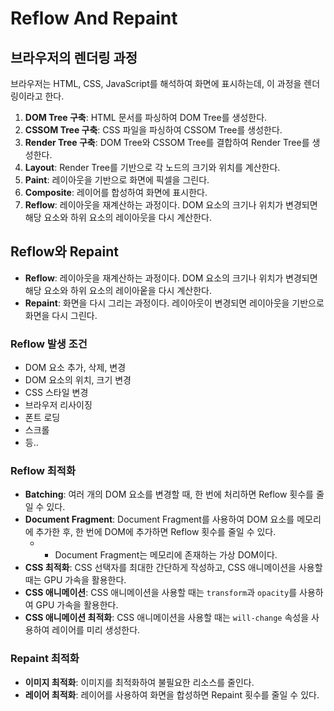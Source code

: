 # Reflow And Repaint

## 브라우저의 렌더링 과정

브라우저는 HTML, CSS, JavaScript를 해석하여 화면에 표시하는데, 이 과정을 렌더링이라고 한다.

1. **DOM Tree 구축**: HTML 문서를 파싱하여 DOM Tree를 생성한다.
2. **CSSOM Tree 구축**: CSS 파일을 파싱하여 CSSOM Tree를 생성한다.
3. **Render Tree 구축**: DOM Tree와 CSSOM Tree를 결합하여 Render Tree를 생성한다.
4. **Layout**: Render Tree를 기반으로 각 노드의 크기와 위치를 계산한다.
5. **Paint**: 레이아웃을 기반으로 화면에 픽셀을 그린다.
6. **Composite**: 레이어를 합성하여 화면에 표시한다.
7. **Reflow**: 레이아웃을 재계산하는 과정이다. DOM 요소의 크기나 위치가 변경되면 해당 요소와 하위 요소의 레이아웃을 다시 계산한다.

## Reflow와 Repaint

- **Reflow**: 레이아웃을 재계산하는 과정이다. DOM 요소의 크기나 위치가 변경되면 해당 요소와 하위 요소의 레이아웉을 다시 계산한다.
- **Repaint**: 화면을 다시 그리는 과정이다. 레이아웃이 변경되면 레이아웃을 기반으로 화면을 다시 그린다.

### Reflow 발생 조건

- DOM 요소 추가, 삭제, 변경
- DOM 요소의 위치, 크기 변경
- CSS 스타일 변경
- 브라우저 리사이징
- 폰트 로딩
- 스크롤
- 등..

### Reflow 최적화

- **Batching**: 여러 개의 DOM 요소를 변경할 때, 한 번에 처리하면 Reflow 횟수를 줄일 수 있다.
- **Document Fragment**: Document Fragment를 사용하여 DOM 요소를 메모리에 추가한 후, 한 번에 DOM에 추가하면 Reflow 횟수를 줄일 수 있다.
  - * Document Fragment는 메모리에 존재하는 가상 DOM이다.
- **CSS 최적화**: CSS 선택자를 최대한 간단하게 작성하고, CSS 애니메이션을 사용할 때는 GPU 가속을 활용한다.
- **CSS 애니메이션**: CSS 애니메이션을 사용할 때는 `transform`과 `opacity`를 사용하여 GPU 가속을 활용한다.
- **CSS 애니메이션 최적화**: CSS 애니메이션을 사용할 때는 `will-change` 속성을 사용하여 레이어를 미리 생성한다.


### Repaint 최적화

- **이미지 최적화**: 이미지를 최적화하여 불필요한 리소스를 줄인다.
- **레이어 최적화**: 레이어를 사용하여 화면을 합성하면 Repaint 횟수를 줄일 수 있다.
